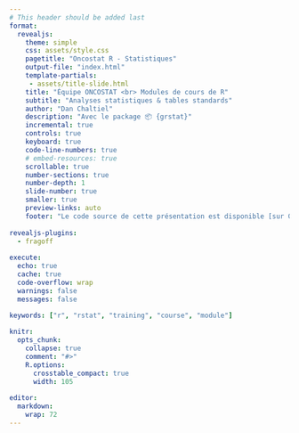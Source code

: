 ```yaml
---
# This header should be added last
format:
  revealjs:
    theme: simple
    css: assets/style.css
    pagetitle: "Oncostat R - Statistiques"
    output-file: "index.html"
    template-partials:
     - assets/title-slide.html
    title: "Équipe ONCOSTAT <br> Modules de cours de R"
    subtitle: "Analyses statistiques & tables standards"
    author: "Dan Chaltiel"
    description: "Avec le package 📦 {grstat}"
    incremental: true
    controls: true
    keyboard: true
    code-line-numbers: true
    # embed-resources: true
    scrollable: true
    number-sections: true
    number-depth: 1
    slide-number: true
    smaller: true
    preview-links: auto
    footer: "Le code source de cette présentation est disponible [sur GitHub](https://github.com/Oncostat/rstat_training/){target='_blank'}."
    
revealjs-plugins:
  - fragoff
  
execute:
  echo: true
  cache: true
  code-overflow: wrap
  warnings: false
  messages: false
  
keywords: ["r", "rstat", "training", "course", "module"]

knitr:
  opts_chunk: 
    collapse: true
    comment: "#>" 
    R.options:
      crosstable_compact: true
      width: 105
      
editor: 
  markdown: 
    wrap: 72
---
```

